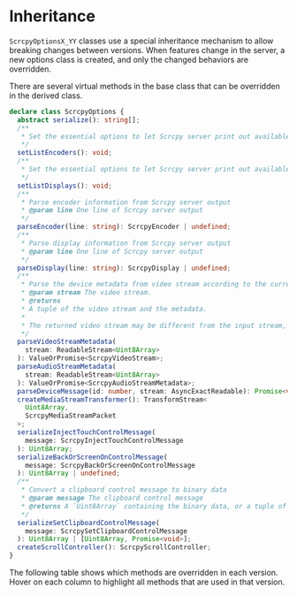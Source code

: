 # Inheritance


`ScrcpyOptionsX_YY` classes use a special inheritance mechanism to allow breaking changes between versions. When features change in the server, a new options class is created, and only the changed behaviors are overridden.

There are several virtual methods in the base class that can be overridden in the derived class.

```ts
declare class ScrcpyOptions {
  abstract serialize(): string[];
  /**
   * Set the essential options to let Scrcpy server print out available encoders.
   */
  setListEncoders(): void;
  /**
   * Set the essential options to let Scrcpy server print out available displays.
   */
  setListDisplays(): void;
  /**
   * Parse encoder information from Scrcpy server output
   * @param line One line of Scrcpy server output
   */
  parseEncoder(line: string): ScrcpyEncoder | undefined;
  /**
   * Parse display information from Scrcpy server output
   * @param line One line of Scrcpy server output
   */
  parseDisplay(line: string): ScrcpyDisplay | undefined;
  /**
   * Parse the device metadata from video stream according to the current version and options.
   * @param stream The video stream.
   * @returns
   * A tuple of the video stream and the metadata.
   *
   * The returned video stream may be different from the input stream, and should be used for further processing.
   */
  parseVideoStreamMetadata(
    stream: ReadableStream<Uint8Array>
  ): ValueOrPromise<ScrcpyVideoStream>;
  parseAudioStreamMetadata(
    stream: ReadableStream<Uint8Array>
  ): ValueOrPromise<ScrcpyAudioStreamMetadata>;
  parseDeviceMessage(id: number, stream: AsyncExactReadable): Promise<void>;
  createMediaStreamTransformer(): TransformStream<
    Uint8Array,
    ScrcpyMediaStreamPacket
  >;
  serializeInjectTouchControlMessage(
    message: ScrcpyInjectTouchControlMessage
  ): Uint8Array;
  serializeBackOrScreenOnControlMessage(
    message: ScrcpyBackOrScreenOnControlMessage
  ): Uint8Array | undefined;
  /**
   * Convert a clipboard control message to binary data
   * @param message The clipboard control message
   * @returns A `Uint8Array` containing the binary data, or a tuple of the binary data and a promise that resolves when the clipboard is updated on the device
   */
  serializeSetClipboardControlMessage(
    message: ScrcpySetClipboardControlMessage
  ): Uint8Array | [Uint8Array, Promise<void>];
  createScrollController(): ScrcpyScrollController;
}
```

The following table shows which methods are overridden in each version. Hover on each column to highlight all methods that are used in that version.

<Interactive />
